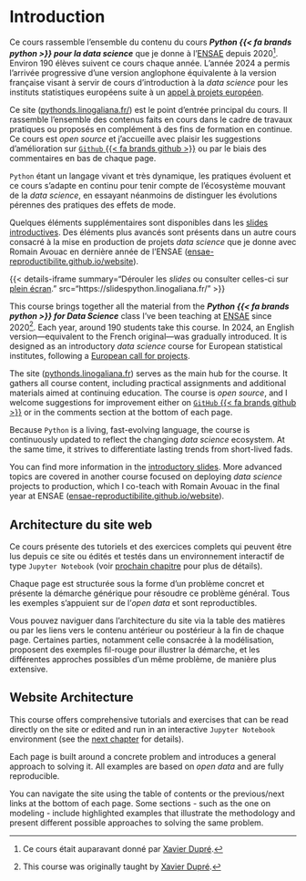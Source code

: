 # Introduction

:::: {.content-visible when-profile="fr"}
Ce cours rassemble l'ensemble du contenu du cours
__*Python {{< fa brands python >}} pour la data science*__ que je donne à l'[ENSAE](https://www.ensae.fr/courses/python-pour-le-data-scientist-pour-leconomiste/) depuis 2020[^dupre]. Environ 190 élèves suivent ce cours chaque année. L'année 2024 a permis l'arrivée progressive d'une version anglophone équivalente à
la version française visant à servir de cours d'introduction à la _data science_ pour les instituts statistiques européens
suite à un [appel à projets européen](https://cros.ec.europa.eu/dashboard/aiml4os).

[^dupre]: Ce cours était auparavant donné par [Xavier Dupré](http://www.xavierdupre.fr/app/ensae_teaching_cs/helpsphinx3/td_2a.html).


Ce site ([pythonds.linogaliana.fr/](https://pythonds.linogaliana.fr)) est le point d'entrée principal du cours. Il rassemble l'ensemble des contenus faits en cours dans le cadre de travaux pratiques ou proposés en complément à des fins de formation en continue. Ce cours est _open source_
et j'accueille avec plaisir les suggestions d'amélioration sur [`Github` {{< fa brands github >}}](https://github.com/linogaliana/python-datascientist) ou par le biais des commentaires en bas de chaque page.

`Python` étant un langage vivant et très dynamique, les pratiques évoluent et ce cours s'adapte en continu pour tenir compte de l'écosystème mouvant de la _data science_, en essayant néanmoins de distinguer les évolutions pérennes des pratiques des effets de mode.

Quelques éléments supplémentaires sont disponibles dans
les [slides introductives](https://slidespython.linogaliana.fr/). Des éléments plus avancés sont présents dans un autre cours consacré à la mise en production de projets _data science_
que je donne avec Romain Avouac
en dernière année de l'ENSAE ([ensae-reproductibilite.github.io/website](https://ensae-reproductibilite.github.io/website)).

{{< details-iframe
     summary="Dérouler les _slides_ ou consulter celles-ci sur [plein écran](https://slidespython.linogaliana.fr/)."
     src="https://slidespython.linogaliana.fr/"
>}}

::::


:::: {.content-visible when-profile="en"}
This course brings together all the material from the
__*Python {{< fa brands python >}} for Data Science*__ class I’ve been teaching at [ENSAE](https://www.ensae.fr/courses/python-pour-le-data-scientist-pour-leconomiste/) since 2020[^dupre-en]. Each year, around 190 students take this course. In 2024, an English version—equivalent to the French original—was gradually introduced. It is designed as an introductory _data science_ course for European statistical institutes, following a [European call for projects](https://cros.ec.europa.eu/dashboard/aiml4os).

[^dupre-en]: This course was originally taught by [Xavier Dupré](http://www.xavierdupre.fr/app/ensae_teaching_cs/helpsphinx3/td_2a.html).

The site ([pythonds.linogaliana.fr](https://pythonds.linogaliana.fr)) serves as the main hub for the course. It gathers all course content, including practical assignments and additional materials aimed at continuing education. The course is _open source_, and I welcome suggestions for improvement either on [`GitHub` {{< fa brands github >}}](https://github.com/linogaliana/python-datascientist) or in the comments section at the bottom of each page.

Because `Python` is a living, fast-evolving language, the course is continuously updated to reflect the changing _data science_ ecosystem. At the same time, it strives to differentiate lasting trends from short-lived fads.

You can find more information in the [introductory slides](https://slidespython.linogaliana.fr/). More advanced topics are covered in another course focused on deploying _data science_ projects to production, which I co-teach with Romain Avouac in the final year at ENSAE ([ensae-reproductibilite.github.io/website](https://ensae-reproductibilite.github.io/website)).
::::


::: {.content-visible when-profile="fr"}
:::: {.callout-note collapse="true"}
## Architecture du site web

Ce cours présente des tutoriels et des exercices complets qui peuvent être lus depuis ce site ou édités et testés dans un environnement interactif de type `Jupyter Notebook` (voir [prochain chapitre](/content/getting-started/01_environment.qmd) pour plus de détails).

Chaque page est structurée sous la forme d'un problème concret et présente la démarche générique pour résoudre ce problème général. Tous les exemples s'appuient sur de l'_open data_ et sont reproductibles.

Vous pouvez naviguer dans l'architecture du site via la table des matières ou par les liens vers le contenu antérieur ou postérieur à la fin de chaque page. Certaines parties, notamment celle consacrée à la modélisation, proposent des exemples fil-rouge pour illustrer la démarche, et les différentes approches possibles d'un même problème, de manière
plus extensive.
::::
:::

:::: {.content-visible when-profile="en"}
::::: {.callout-note collapse="true"}
## Website Architecture

This course offers comprehensive tutorials and exercises that can be read directly on the site or edited and run in an interactive `Jupyter Notebook` environment (see the [next chapter](/content/getting-started/01_environment.qmd) for details).

Each page is built around a concrete problem and introduces a general approach to solving it. All examples are based on _open data_ and are fully reproducible.

You can navigate the site using the table of contents or the previous/next links at the bottom of each page. Some sections - such as the one on modeling - include highlighted examples that illustrate the methodology and present different possible approaches to solving the same problem.


::::
:::
